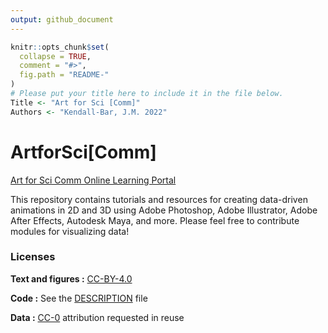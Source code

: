 ```yaml
---
output: github_document
---
```


<!-- README.md is generated from README.Rmd. Please edit that file -->

```r
knitr::opts_chunk$set(
  collapse = TRUE,
  comment = "#>",
  fig.path = "README-"
)
# Please put your title here to include it in the file below.
Title <- "Art for Sci [Comm]"
Authors <- "Kendall-Bar, J.M. 2022"


```

# ArtforSci[Comm]

[Art for Sci Comm Online Learning Portal](https://www.jessiekb.com/artforscicomm)

This repository contains tutorials and resources for creating data-driven animations in 2D and 3D using Adobe Photoshop, Adobe Illustrator, Adobe After Effects, Autodesk Maya, and more. Please feel free to contribute modules for visualizing data!


<!-- > `r Authors` (in press). _`r Title`_. -->
<!-- ### How to cite -->

<!-- Following publication, please cite this compendium as: -->

<!-- > `r Authors` (`r format(Sys.Date(), "%Y")`). _Compendium of R code and data for "`r Title`"_. Accessed `r format(Sys.Date(), "%d %b %Y")`. -->
<!-- ## Contents -->

<!-- The **analysis** directory contains: -->

<!--   - [:file\_folder: paper](/analysis/paper): R Markdown source document -->
<!--     for manuscript. Includes code to reproduce the figures and tables -->
<!--     generated by the analysis. It also has a rendered version, -->
<!--     `paper.docx`, suitable for reading (the code is replaced by figures -->
<!--     and tables in this file) -->
<!--   - [:file\_folder: data](/analysis/data): Data used in the analysis. -->
<!--   - [:file\_folder: figures](/analysis/figures): Plots and other -->
<!--     illustrations -->
<!--   - [:file\_folder: supplementary-materials](/analysis/supplementary-materials): -->
<!--     Supplementary materials including notes and other documents -->
<!--     prepared and collected during the analysis. -->

<!-- ## How to download and run locally -->

<!-- This research compendium has been developed using the statistical programming -->
<!-- language R. To work with the compendium, you will need -->
<!-- installed on your computer the [R software](https://cloud.r-project.org/) -->
<!-- itself and optionally [RStudio Desktop](https://rstudio.com/products/rstudio/download/). -->

<!-- You can download the compendium as a zip from from this URL: -->
<!-- [main.zip](/archive/main.zip). After unzipping: -->
<!-- - open the `.Rproj` file in RStudio -->
<!-- - run `devtools::install()` to ensure you have the packages this analysis depends on (also listed in the -->
<!-- [DESCRIPTION](/DESCRIPTION) file). -->
<!-- - finally, open `analysis/paper/paper.Rmd` and knit to produce the `paper.docx`, or run `rmarkdown::render("analysis/paper/paper.Rmd")` in the R console -->

### Licenses

**Text and figures :**  [CC-BY-4.0](http://creativecommons.org/licenses/by/4.0/)

**Code :** See the [DESCRIPTION](DESCRIPTION) file

**Data :** [CC-0](http://creativecommons.org/publicdomain/zero/1.0/) attribution requested in reuse
